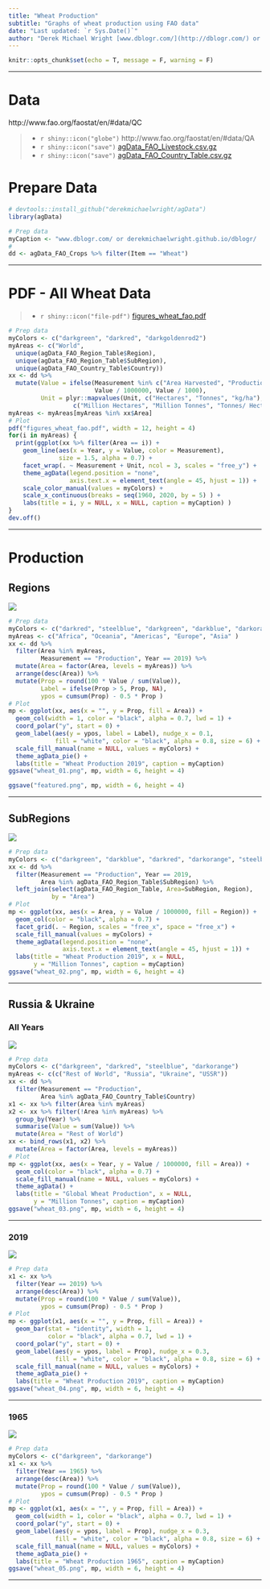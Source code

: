 ```yaml
---
title: "Wheat Production"
subtitle: "Graphs of wheat production using FAO data"
date: "Last updated: `r Sys.Date()`"
author: "Derek Michael Wright [www.dblogr.com/](http://dblogr.com/) or [derekmichaelwright.github.io/dblogr](https://derekmichaelwright.github.io/dblogr/) <derek.wright@usask.ca>"
---
```


```r
knitr::opts_chunk$set(echo = T, message = F, warning = F)
```

---

# Data

http://www.fao.org/faostat/en/#data/QC

> - `r shiny::icon("globe")` http://www.fao.org/faostat/en/#data/QA
> - `r shiny::icon("save")` [agData_FAO_Livestock.csv.gz](https://github.com/derekmichaelwright/agData/raw/master/Data/agData_FAO_Livestock.csv.gz)
> - `r shiny::icon("save")` [agData_FAO_Country_Table.csv.gz](https://github.com/derekmichaelwright/agData/raw/master/Data/agData_FAO_Country_Table.csv.gz)

# Prepare Data

```r
# devtools::install_github("derekmichaelwright/agData")
library(agData)
```

```r
# Prep data
myCaption <- "www.dblogr.com/ or derekmichaelwright.github.io/dblogr/ | Data: FAO"
#
dd <- agData_FAO_Crops %>% filter(Item == "Wheat")
```

---

# PDF - All Wheat Data

> - `r shiny::icon("file-pdf")` [figures_wheat_fao.pdf](https://dblogr.com/agdata/wheat/figures_wheat_fao.pdf)

```r
# Prep data
myColors <- c("darkgreen", "darkred", "darkgoldenrod2")
myAreas <- c("World",
  unique(agData_FAO_Region_Table$Region),
  unique(agData_FAO_Region_Table$SubRegion),
  unique(agData_FAO_Country_Table$Country))
xx <- dd %>%
  mutate(Value = ifelse(Measurement %in% c("Area Harvested", "Production"),
                        Value / 1000000, Value / 1000),
         Unit = plyr::mapvalues(Unit, c("Hectares", "Tonnes", "kg/ha"), 
                  c("Million Hectares", "Million Tonnes", "Tonnes/ Hectare")))
myAreas <- myAreas[myAreas %in% xx$Area]
# Plot
pdf("figures_wheat_fao.pdf", width = 12, height = 4)
for(i in myAreas) {
  print(ggplot(xx %>% filter(Area == i)) +
    geom_line(aes(x = Year, y = Value, color = Measurement),
              size = 1.5, alpha = 0.7) +
    facet_wrap(. ~ Measurement + Unit, ncol = 3, scales = "free_y") +
    theme_agData(legend.position = "none", 
                 axis.text.x = element_text(angle = 45, hjust = 1)) +
    scale_color_manual(values = myColors) +
    scale_x_continuous(breaks = seq(1960, 2020, by = 5) ) +
    labs(title = i, y = NULL, x = NULL, caption = myCaption) )
}
dev.off()
```

---

# Production

## Regions

![](wheat_01.png)

```r
# Prep data
myColors <- c("darkred", "steelblue", "darkgreen", "darkblue", "darkorange")
myAreas <- c("Africa", "Oceania", "Americas", "Europe", "Asia" )
xx <- dd %>% 
  filter(Area %in% myAreas, 
         Measurement == "Production", Year == 2019) %>%
  mutate(Area = factor(Area, levels = myAreas)) %>%
  arrange(desc(Area)) %>%
  mutate(Prop = round(100 * Value / sum(Value)),
         Label = ifelse(Prop > 5, Prop, NA),
         ypos = cumsum(Prop) - 0.5 * Prop )
# Plot
mp <- ggplot(xx, aes(x = "", y = Prop, fill = Area)) +
  geom_col(width = 1, color = "black", alpha = 0.7, lwd = 1) +
  coord_polar("y", start = 0) +
  geom_label(aes(y = ypos, label = Label), nudge_x = 0.1,
             fill = "white", color = "black", alpha = 0.8, size = 6) +
  scale_fill_manual(name = NULL, values = myColors) +
  theme_agData_pie() +
  labs(title = "Wheat Production 2019", caption = myCaption) 
ggsave("wheat_01.png", mp, width = 6, height = 4)
```

```r
ggsave("featured.png", mp, width = 6, height = 4)
```

---

## SubRegions

![](wheat_02.png)

```r
# Prep data
myColors <- c("darkgreen", "darkblue", "darkred", "darkorange", "steelblue")
xx <- dd %>% 
  filter(Measurement == "Production", Year == 2019,
         Area %in% agData_FAO_Region_Table$SubRegion) %>%
  left_join(select(agData_FAO_Region_Table, Area=SubRegion, Region), 
            by = "Area")
# Plot
mp <- ggplot(xx, aes(x = Area, y = Value / 1000000, fill = Region)) +
  geom_col(color = "black", alpha = 0.7) +
  facet_grid(. ~ Region, scales = "free_x", space = "free_x") +
  scale_fill_manual(values = myColors) +
  theme_agData(legend.position = "none",
               axis.text.x = element_text(angle = 45, hjust = 1)) +
  labs(title = "Wheat Production 2019", x = NULL,
       y = "Million Tonnes", caption = myCaption) 
ggsave("wheat_02.png", mp, width = 6, height = 4)
```

---

## Russia & Ukraine

### All Years

![](wheat_03.png)

```r
# Prep data
myColors <- c("darkgreen", "darkred", "steelblue", "darkorange")
myAreas <- c(c("Rest of World", "Russia", "Ukraine", "USSR"))
xx <- dd %>% 
  filter(Measurement == "Production",
         Area %in% agData_FAO_Country_Table$Country)
x1 <- xx %>% filter(Area %in% myAreas)
x2 <- xx %>% filter(!Area %in% myAreas) %>%
  group_by(Year) %>%
  summarise(Value = sum(Value)) %>%
  mutate(Area = "Rest of World")
xx <- bind_rows(x1, x2) %>%
  mutate(Area = factor(Area, levels = myAreas))
# Plot
mp <- ggplot(xx, aes(x = Year, y = Value / 1000000, fill = Area)) +
  geom_col(color = "black", alpha = 0.7) +
  scale_fill_manual(name = NULL, values = myColors) +
  theme_agData() +
  labs(title = "Global Wheat Production", x = NULL, 
       y = "Million Tonnes", caption = myCaption) 
ggsave("wheat_03.png", mp, width = 6, height = 4)
```

---

### 2019

![](wheat_04.png)

```r
# Prep data
x1 <- xx %>% 
  filter(Year == 2019) %>%
  arrange(desc(Area)) %>%
  mutate(Prop = round(100 * Value / sum(Value)),
         ypos = cumsum(Prop) - 0.5 * Prop )
# Plot
mp <- ggplot(x1, aes(x = "", y = Prop, fill = Area)) +
  geom_bar(stat = "identity", width = 1,
           color = "black", alpha = 0.7, lwd = 1) +
  coord_polar("y", start = 0) +
  geom_label(aes(y = ypos, label = Prop), nudge_x = 0.3,
             fill = "white", color = "black", alpha = 0.8, size = 6) +
  scale_fill_manual(name = NULL, values = myColors) +
  theme_agData_pie() +
  labs(title = "Wheat Production 2019", caption = myCaption) 
ggsave("wheat_04.png", mp, width = 6, height = 4)
```

---

### 1965

![](wheat_05.png)

```r
# Prep data
myColors <- c("darkgreen", "darkorange")
x1 <- xx %>% 
  filter(Year == 1965) %>%
  arrange(desc(Area)) %>%
  mutate(Prop = round(100 * Value / sum(Value)),
         ypos = cumsum(Prop) - 0.5 * Prop )
# Plot
mp <- ggplot(x1, aes(x = "", y = Prop, fill = Area)) +
  geom_col(width = 1, color = "black", alpha = 0.7, lwd = 1) +
  coord_polar("y", start = 0) +
  geom_label(aes(y = ypos, label = Prop), nudge_x = 0.3,
             fill = "white", color = "black", alpha = 0.8, size = 6) +
  scale_fill_manual(name = NULL, values = myColors) +
  theme_agData_pie() +
  labs(title = "Wheat Production 1965", caption = myCaption) 
ggsave("wheat_05.png", mp, width = 6, height = 4)
```

---
